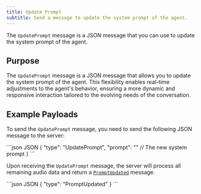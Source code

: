 ```yaml
---
title: Update Prompt
subtitle: Send a message to update the system prompt of the agent.
---
```


<div class="flex flex-row gap-2">
  <Markdown src="/snippets/va-stream-available.mdx" />
</div>

The `UpdatePrompt` message is a JSON message that you can use to update the system prompt of the agent.

## Purpose
The `UpdatePrompt` message is a JSON message that allows you to update the system prompt of the agent. This flexibility enables real-time adjustments to the agent's behavior, ensuring a more dynamic and responsive interaction tailored to the evolving needs of the conversation.

## Example Payloads

To send the `UpdatePrompt` message, you need to send the following JSON message to the server:

<CodeGroup>
  ```json JSON
  {
    "type": "UpdatePrompt",
    "prompt": "" // The new system prompt
  }
  ```
</CodeGroup>

Upon receiving the `UpdatePrompt` message, the server will process all remaining audio data and return a [`PromptUpdated`](/docs/voice-agent-prompt-updated) message.

<CodeGroup>
  ```json JSON
  {
      "type": "PromptUpdated"
  }
  ```
</CodeGroup>


